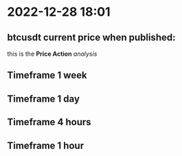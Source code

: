 # 2022-12-28 18:01

## btcusdt current price when published:

this is the **Price Action** _analysis_

## Timeframe 1 week

## Timeframe 1 day

## Timeframe 4 hours

## Timeframe 1 hour
